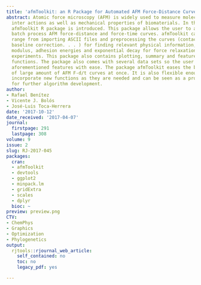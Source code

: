 ```yaml
---
title: 'afmToolkit: an R Package for Automated AFM Force-Distance Curves Analysis'
abstract: Atomic force microscopy (AFM) is widely used to measure molecular and colloidal
  inter actions as well as mechanical properties of biomaterials. In this paper the
  afmToolkit R package is introduced. This package allows the user to automatically
  batch process AFM force-distance and force-time curves. afmToolkit capabilities
  range from importing ASCII files and preprocessing the curves (contact point detection,
  baseline correction. . . ) for finding relevant physical information, such as Young’s
  modulus, adhesion energies and exponential decay for force relaxation and creep
  experiments. This package also contains plotting, summary and feature extraction
  functions. The package also comes with several data sets so the user can test the
  aforementioned features with ease. The package afmToolkit eases the basic processing
  of large amount of AFM F-d/t curves at once. It is also flexible enough to easily
  incorporate new functions as they are needed and can be seen as a programming infrastructure
  for further algorithm development.
author:
- Rafael Benítez
- Vicente J. Bolós
- José-Luis Toca-Herrera
date: '2017-10-12'
date_received: '2017-04-07'
journal:
  firstpage: 291
  lastpage: 308
volume: 9
issue: 2
slug: RJ-2017-045
packages:
  cran:
  - afmToolkit
  - devtools
  - ggplot2
  - minpack.lm
  - gridExtra
  - scales
  - dplyr
  bioc: ~
preview: preview.png
CTV:
- ChemPhys
- Graphics
- Optimization
- Phylogenetics
output:
  rjtools::rjournal_web_article:
    self_contained: no
    toc: no
    legacy_pdf: yes

---
```

